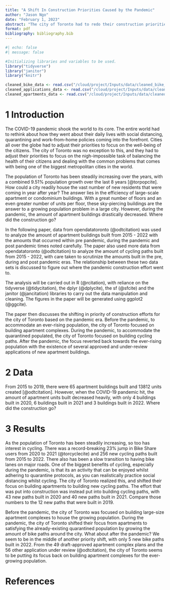 ```yaml
---
title: "A Shift In Construction Priorities Caused by the Pandemic"
author: "Jason Ngo"
date: "February 1, 2023"
abstract: "The city of Toronto had to redo their construction priorities as it's citizens were dealing with the COVID-19 pandemic. This report will analyze the shift in those construction priorities through a comparison of the amount of apartment buildings built from 2015-2022 and the amount of cycling paths built from 2015-2022. What was noted was a staggering drop in completed apartment buildings done during the pandemic and subsequently a rise of cycling paths completed during the pandemic. Another note was the massive decrease in finished cycling paths in 2022. To accomodate their quarantined citizens, the City of Toronto shifted construction focus from apartment buildings to cycling paths; encouraging an activity anyone could safely enjoy in isolation. However the end of the pandemic brought a reversal of the initial priority shift: There was drastically less cycling paths built in 2022 and from the amount of current condominium development applications, the City of Toronto seems to be refocusing on building large-scale housing."
format: pdf
bibliography: bibliography.bib
---
```

```r
#| echo: false
#| message: false

#Initializing libraries and variables to be used.
library("tidyverse")
library("janitor")
library("knitr")

cleaned_bike_data <- read.csv("/cloud/project/Inputs/data/cleaned_bike_data.csv")
cleaned_applications_data <- read.csv("/cloud/project/Inputs/data/cleaned_applications_data.csv")
cleaned_apartments_data <- read.csv("/cloud/project/Inputs/data/cleaned_aptment_data.csv")
```


# 1 Introduction
The COVID-19 pandemic shook the world to its core. The entire world had to rethink about how they went about their daily lives with social distancing, quarantining and work-from-home policies coming into the forefront. Cities all over the globe had to adjust their priorities to focus on the well-being of the citizens. The city of Toronto was no exception to this, and they had to adjust their priorities to focus on the nigh-impossible task of balancing the health of their citizens and dealing with the common problems that comes with being one of the biggest metropolitan cities in the world.

The population of Toronto has been steadily increasing over the years, with a combined 9.51% population growth over the last 8 years [@torpopcite]. How could a city readily house the vast number of new residents that were coming in year after year? The answer lies in the efficiency of large-scale apartment or condominium buildings. With a great number of floors and an even greater number of units per floor, these sky-piercing buildings are the answer to a growing population problem in a large city. However, during the pandemic, the amount of apartment buildings drastically decreased. Where did the construction go?

In the following paper, data from opendatatoronto (@odtcitation) was used to analyze the amount of apartment buildings built from 2015 - 2022 with the amounts that occurred within pre pandemic, during the pandemic and post pandemic times noted carefully. The paper also used more data from opendatatoronto (@odtcitation) to analyze the amount of cycling paths built from 2015 - 2022, with care taken to scrutinize the amounts built in the pre, during and post pandemic eras. The relationship between these two data sets is discussed to figure out where the pandemic construction effort went to.

The analysis will be carried out in R (@rcitation), with reliance on the tidyverse (@tidycitation), the dplyr (@dplycite), the sf (@sfcite) and the janitor (@jancitation) libraries to carry out the data manipulation and cleaning. The figures in the paper will be generated using ggplot2 (@ggcite).

The paper then discusses the shifting in priority of construction efforts for the city of Toronto based on the pandemic era. Before the pandemic, to accommodate an ever-rising population, the city of Toronto focused on building apartment complexes. During the pandemic, to accommodate the quarantined populated, the city of Toronto focused on building cycling paths. After the pandemic, the focus reverted back towards the ever-rising population with the existence of several approved and under-review applications of new apartment buildings.

# 2 Data

From 2015 to 2019, there were 65 apartment buildings built and 13812 units created [@odtcitation]. However, when the COVID-19 pandemic hit, the amount of apartment units built decreased heavily, with only 4 buildings built in 2020, 6 buildings built in 2021 and 3 buildings built in 2022. Where did the construction go?

# 3 Results

As the population of Toronto has been steadily increasing, so too has interest in cycling. There was a record-breaking 23% jump in Bike Share users from 2020 to 2021 (@torcyclecite) and 256 new cycling paths built from 2015 to 2022. There also has been a slow transition to having bike lanes on major roads. One of the biggest benefits of cycling, especially during the pandemic, is that its an activity that can be enjoyed whilst adhering to quarantine protocols, as you can realistically practice social distancing whilst cycling. The city of Toronto realized this, and shifted their focus on building apartments to building new cycling paths. The effort that was put into construction was instead put into building cycling paths, with 43 new paths built in 2020 and 40 new paths built in 2021. Compare those numbers to the 12 new paths that were built in 2019.

Before the pandemic, the city of Toronto was focused on building large-size apartment complexes to house the growing population. During the pandemic, the city of Toronto shifted their focus from apartments to satisfying the already-existing quarantined population by growing the amount of bike paths around the city. What about after the pandemic? We seem to be in the middle of another priority shift, with only 5 new bike paths built in 2022. From the 49 draft-approved apartment complex plans and the 56 other application under review (@odtcitation), the city of Toronto seems to be putting its focus back on building apartment complexes for the ever-growing population.

# References
